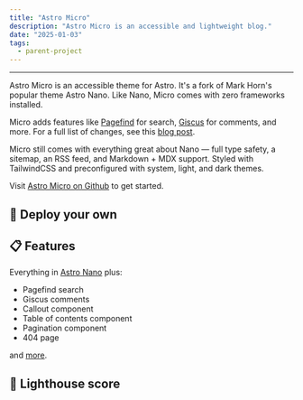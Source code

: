 ```yaml
---
title: "Astro Micro"
description: "Astro Micro is an accessible and lightweight blog."
date: "2025-01-03"
tags:
  - parent-project
---
```



---

<MdxPublicImage src="/projects/astro-micro/astro-micro.jpg"  />

Astro Micro is an accessible theme for Astro. It's a fork of Mark Horn's popular theme Astro Nano. Like Nano, Micro comes with zero frameworks installed.

Micro adds features like [Pagefind](https://pagefind.app) for search, [Giscus](https://giscus.app) for comments, and more. For a full list of changes, see this [blog post](/blog/00-micro-changelog).

Micro still comes with everything great about Nano — full type safety, a sitemap, an RSS feed, and Markdown + MDX support. Styled with TailwindCSS and preconfigured with system, light, and dark themes.

Visit [Astro Micro on Github](https://github.com/trevortylerlee/astro-micro) to get started.

## 🚀 Deploy your own

<div class="flex gap-2">
  <a target="_blank" aria-label="Deploy with Vercel" href="https://vercel.com/new/clone?repository-url=https://github.com/trevortylerlee/astro-micro">
    <MdxPublicImage src="/projects/deploy_vercel.svg"  />
  </a>
  <a target="_blank" aria-label="Deploy with Netlify" href="https://app.netlify.com/start/deploy?repository=https://github.com/trevortylerlee/astro-micro">
    <MdxPublicImage src="/projects/deploy_netlify.svg"  />
  </a>
</div>

## 📋 Features

Everything in [Astro Nano](https://github.com/markhorn-dev/astro-nano) plus:

- Pagefind search
- Giscus comments
- Callout component
- Table of contents component
- Pagination component
- 404 page

and [more](/blog/00-micro-changelog).

## 💯 Lighthouse score

<MdxPublicImage src="/projects/astro-micro/astro-micro-lighthouse.jpg"  />
